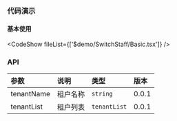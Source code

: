 ### 代码演示

#### 基本使用

<CodeShow fileList={['$demo/SwitchStaff/Basic.tsx']} />

### API

| 参数   | 说明 | 类型 | 版本 |
| :------------- | :---------- | :------------ | :----------- |
| tenantName | 租户名称   | `string` | 0.0.1 |
| tenantList | 租户列表   |  `tenantList` |  0.0.1 |
